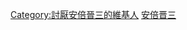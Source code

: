 {{Userbox
  |border-c = red
  |border-s = 1
  |id-c     = red
  |id-s     = 12
  |id-fc    = #000000
  |info-s   = 9
  |info-c   = white
  |info-fc  = #000000
  |id       = <s>安倍</s>
  |info     = 这个用户讨厌[[安倍晋三]]，并对[[日本和平安全法制|安保法案]]的通过表示强烈抗议。
}}
[[Category:討厭安倍晉三的維基人]]
<noinclude>
[[Category:政治用户框模板|安倍晋三]]
</noinclude>